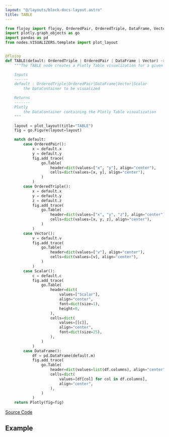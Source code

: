 ```yaml
---
layout: "@/layouts/block-docs-layout.astro"
title: TABLE
---
```



<PythonDocsDisplay docstring={docstring} />

```python
from flojoy import flojoy, OrderedPair, OrderedTriple, DataFrame, Vector, Scalar, Plotly
import plotly.graph_objects as go
import pandas as pd
from nodes.VISUALIZERS.template import plot_layout


@flojoy
def TABLE(default: OrderedTriple | OrderedPair | DataFrame | Vector) -> Plotly:
    """The TABLE node creates a Plotly Table visualization for a given input DataContainer.

    Inputs
    ------
    default : OrderedTriple|OrderedPair|DataFrame|Vector|Scalar
        the DataContainer to be visualized

    Returns
    -------
    Plotly
        the DataContainer containing the Plotly Table visualization
    """

    layout = plot_layout(title="TABLE")
    fig = go.Figure(layout=layout)

    match default:
        case OrderedPair():
            x = default.x
            y = default.y
            fig.add_trace(
                go.Table(
                    header=dict(values=["x", "y"], align="center"),
                    cells=dict(values=[x, y], align="center"),
                )
            )
        case OrderedTriple():
            x = default.x
            y = default.y
            z = default.z
            fig.add_trace(
                go.Table(
                    header=dict(values=["x", "y", "z"], align="center"),
                    cells=dict(values=[x, y, z], align="center"),
                )
            )
        case Vector():
            v = default.v
            fig.add_trace(
                go.Table(
                    header=dict(values=["v"], align="center"),
                    cells=dict(values=[v], align="center"),
                )
            )
        case Scalar():
            c = default.c
            fig.add_trace(
                go.Table(
                    header=dict(
                        values=["Scalar"],
                        align="center",
                        font=dict(size=1),
                        height=0,
                    ),
                    cells=dict(
                        values=[[c]],
                        align="center",
                        font=dict(size=25),
                    ),
                )
            )
        case DataFrame():
            df = pd.DataFrame(default.m)
            fig.add_trace(
                go.Table(
                    header=dict(values=list(df.columns), align="center"),
                    cells=dict(
                        values=[df[col] for col in df.columns],
                        align="center",
                    ),
                )
            )
    return Plotly(fig=fig)

```

[Source Code](https://github.com/flojoy-ai/blocks/blob/main/blocks/VISUALIZERS/PLOTLY/TABLE/TABLE.py)

## Example
